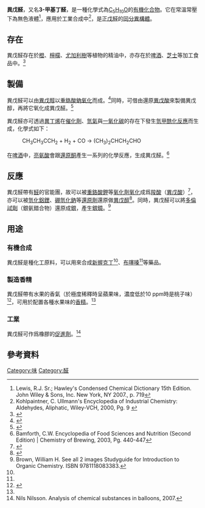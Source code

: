 {{Chembox
| ImageFile = Isovalerylaldehyde.svg
| ImageSize = 
| ImageAlt = 
| IUPACName = 3-methylbutyraldehyde
| SystematicName = 3-Methylbutanal  3-甲基丁醛
| OtherNames = 異戊醛、異纈草醛
|Section1={{Chembox Identifiers
| CASNo = 590-86-3
| CASNo_Ref = {{cascite|correct}}
| UNII_Ref = {{fdacite|correct|FDA}}
| UNII = 69931RWI96
| ChEBI = 16638
| PubChem = 11552
| ChemSpiderID = 11065
| SMILES = CC(C)CC=O
| InChI = 1/C5H10O/c1-5(2)3-4-6/h4-5H,3H2,1-2H3
| InChIKey = YGHRJJRRZDOVPD-UHFFFAOYAE
| StdInChI = 1S/C5H10O/c1-5(2)3-4-6/h4-5H,3H2,1-2H3
| StdInChIKey = YGHRJJRRZDOVPD-UHFFFAOYSA-N}}
|Section2={{Chembox Properties
| Formula = C<sub>5</sub>H<sub>10</sub>O 
| MolarMass = 86.13<ref name=Dictionary />
| Appearance = 无色液体<ref name=Dictionary />
| Density = 0.785 g/mL（20 °C）<ref name=Dictionary />
| MeltingPt = {{convert|−51|C|K}}<ref name=PP>"PhysProp" data were obtained from Syracuse Research Corporation of Syracuse, New York (US). Retrieved from SciFinder. [2020-09-24].</ref>
| BoilingPt = {{convert|92.5|C|K}}<ref name=PP />
| Solubility = 可溶于酒精和乙醚<ref name=Dictionary /><br>微溶于水（0.74 g，25 °C）<ref>Calculated using Advanced Chemistry Development (ACD/Labs) Software V11.02 (© 1994-2020 ACD/Labs). Retrieved from SciFinder. [2020-09-24]</ref>
| MagSus = -57.5·10<sup>−6</sup> cm<sup>3</sup>/mol
}}
|Section3={{Chembox Hazards
| MainHazards = 易燃<ref name=Dictionary />
| FlashPt = 
| AutoignitionPt = 
 }}
}}
'''異戊醛'''，又名'''3-甲基丁醛'''，是一種化學式為[[C5H10O|C<sub>5</sub>H<sub>10</sub>O]]的[[有機化合物|有機化合物]]。它在常溫常壓下為無色液體<ref name=Dictionary>Lewis, R.J. Sr.; Hawley's Condensed Chemical Dictionary 15th Edition. John Wiley & Sons, Inc. New York, NY 2007., p. 719</ref>，應用於工業合成中<ref name=Ullmann>Kohlpaintner, C. Ullmann's Encyclopedia of Industrial Chemistry: Aldehydes, Aliphatic, Wiley-VCH, 2000, Pg. 9 {{DOI|10.1002/14356007.a01_321.pub3}}</ref>，是[[正戊醛|正戊醛]]的[[同分異構體|同分異構體]]。

==存在==
異戊醛存在於[[橙|橙]]、[[檸檬|檸檬]]、[[尤加利樹|尤加利樹]]等植物的精油中，亦存在於[[啤酒|啤酒]]、[[芝士|芝士]]等加工食品中。<ref>{{Cite web|title=Isovaleraldehyde|url=https://www.acs.org/content/acs/en/molecule-of-the-week/archive/i/isovaleraldehyde.html|language=en|date=February 11, 2019|access-date=2020-09-06|archive-date=2020-07-26|archive-url=https://web.archive.org/web/20200726052657/https://www.acs.org/content/acs/en/molecule-of-the-week/archive/i/isovaleraldehyde.html}}</ref>
==製備==
異戊醛可以由[[異戊醇|異戊醇]]以[[重鉻酸鈉|重鉻酸鈉]][[氧化|氧化]]而成。<ref name=ChemicalBook>{{Cite web|title=异戊醛|url=https://www.chemicalbook.com/ProductChemicalPropertiesCB0351221.htm|publisher=chemical book|language=中文}}</ref>同時，可借由還原[[異戊酸|異戊酸]]來製備異戊醇，再將它氧化成異戊醛。<ref>{{Cite web|title=食品添加剂异戊醛（3-甲基丁醛）的基本信息|url=http://db.foodmate.net/additive/read_additivexz.php?pid=54|language=中文|access-date=2020-09-06|archive-date=2013-06-23|archive-url=https://web.archive.org/web/20130623165409/http://db.foodmate.net/additive/read_additivexz.php?pid=54}}</ref>

異戊醛亦可透過[[異丁烯|異丁烯]]在[[催化劑|催化劑]]、[[氫氣|氫氣]]與[[一氧化碳|一氧化碳]]的存在下發生[[氫甲酰化反應|氫甲酰化反應]]而生成，化學式如下：
:CH<sub>3</sub>CH<sub>3</sub>CCH<sub>2</sub> + H<sub>2</sub> + CO → (CH<sub>3</sub>)<sub>2</sub>CHCH<sub>2</sub>CHO

在[[啤酒|啤酒]]中，[[亮氨酸|亮氨酸]]會跟[[還原酮|還原酮]]產生一系列的化學反應，生成異戊醛。<ref name=Beers>Bamforth, C.W. Encyclopedia of Food Sciences and Nutrition (Second Edition) | Chemistry of Brewing, 2003, Pg.  440-447</ref>
==反應==
異戊醛帶有[[醛|醛]]的官能團，故可以被[[重鉻酸鉀|重鉻酸鉀]]等[[氧化劑|氧化劑]][[氧化|氧化]]成爲[[羧酸|羧酸]]（[[異戊酸|異戊酸]]）<ref>{{Cite book|title=Oxidation Reactions|last=E. Cheng, J. Chow, Y.F. Chow, A. Kai ,S.L.Lee,W.H. Wong|first=HKDSE Chemistry A Modern View|publisher=|year=|isbn=|location=|pages=}}</ref>，亦可以被[[氫化鋁鋰|氫化鋁鋰]]、[[硼氫化鈉|硼氫化鈉]]等[[還原劑|還原劑]]還原做[[異戊醇|異戊醇]]<ref>{{Cite book|title=Typical reactions of aldehydes and ketones|last=E. Cheng, J. Chow, Y.F. Chow, A. Kai ,S.L.Lee,W.H. Wong|first=HKDSE Chemistry A Modern View|publisher=|year=|isbn=|location=|pages=}}</ref>。同時，異戊醛可以將[[多倫試劑|多倫試劑]]（銀氨錯合物）還原成[[銀|銀]]，產生[[銀鏡|銀鏡]]。<ref>Brown, William H. See all 2 images Studyguide for Introduction to Organic Chemistry. ISBN 9781118083383. <!-- https://pa01000125.schoolwires.net/cms/lib/PA01000125/Centricity/Domain/366/Chap12%20Carbonyl.pdf --></ref>
==用途==
===有機合成===
異戊醛是種化工原料，可以用來合成[[新握克丁|新握克丁]]<ref name=ChemicalBook />、[[布噻嗪|布噻嗪]]<ref name=Ullmann />等藥品。
===製造香精===
異戊醛帶有水果的香氣（於極度稀釋時呈蘋果味，濃度低於10 ppm時是桃子味）<ref>{{Cite web|title=异戊醛|url=http://www.chemmade.com/assistant/chemdic/casDetail-590-86-3.html|language=中文|publisher= 中国化工制造网}}</ref>，可用於配置各種水果味的[[香精|香精]]。<ref name=ChemicalBook />
===工業===
異戊醛可作爲橡膠的[[促進劑|促進劑]]。<ref>Nils Nilsson. Analysis of chemical substances in balloons, 2007.<!-- https://www2.mst.dk/Udgiv/publications/2007/978-87-7052-662-3/pdf/978-87-7052-664-7.pdf --></ref>
==參考資料==
{{reflist|2}}

[[Category:味|Category:味]]
[[Category:醛|Category:醛]]